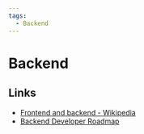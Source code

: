 ```yaml
---
tags:
  - Backend
---
```


# Backend

## Links

- [Frontend and backend - Wikipedia](https://en.wikipedia.org/wiki/Frontend_and_backend)
- [Backend Developer Roadmap](https://roadmap.sh/backend)

